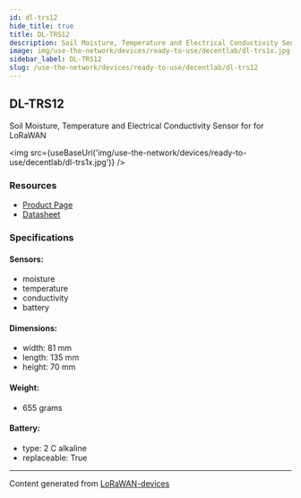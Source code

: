 ```yaml
---
id: dl-trs12
hide_title: true
title: DL-TRS12
description: Soil Moisture, Temperature and Electrical Conductivity Sensor for for LoRaWAN
image: img/use-the-network/devices/ready-to-use/decentlab/dl-trs1x.jpg
sidebar_label: DL-TRS12
slug: /use-the-network/devices/ready-to-use/decentlab/dl-trs12
---
```



## DL-TRS12

Soil Moisture, Temperature and Electrical Conductivity Sensor for for LoRaWAN

<img src={useBaseUrl('img/use-the-network/devices/ready-to-use/decentlab/dl-trs1x.jpg')} />

### Resources

- [Product Page](https://www.decentlab.com/products/soil-moisture-temperature-and-electrical-conductivity-sensor-for-lorawan)
- [Datasheet](https://cdn.decentlab.com/download/datasheets/Decentlab-DL-TRS12-datasheet.pdf)

### Specifications

#### Sensors:

- moisture
- temperature
- conductivity
- battery

#### Dimensions:

- width: 81 mm
- length: 135 mm
- height: 70 mm

#### Weight:

- 655 grams

#### Battery:

- type: 2 C alkaline
- replaceable: True

---

Content generated from [LoRaWAN-devices](https://github.com/TheThingsNetwork/lorawan-devices)

